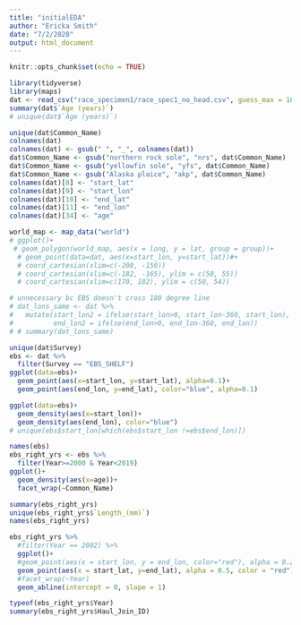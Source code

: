 ```yaml
---
title: "initialEDA"
author: "Ericka Smith"
date: "7/2/2020"
output: html_document
---
```


```r
knitr::opts_chunk$set(echo = TRUE)
```

```r
library(tidyverse)
library(maps)
dat <- read_csv("race_specimen1/race_spec1_no_head.csv", guess_max = 10000)
summary(dat$`Age (years)`)
# unique(dat$`Age (years)`)
```



```r
unique(dat$Common_Name)
colnames(dat)
colnames(dat) <- gsub(" ", "_", colnames(dat))
dat$Common_Name <- gsub("northern rock sole", "nrs", dat$Common_Name)
dat$Common_Name <- gsub("yellowfin sole", "yfs", dat$Common_Name)
dat$Common_Name <- gsub("Alaska plaice", "akp", dat$Common_Name)
colnames(dat)[8] <- "start_lat"
colnames(dat)[9] <- "start_lon"
colnames(dat)[10] <- "end_lat"
colnames(dat)[11] <- "end_lon"
colnames(dat)[34] <- "age"
```

```r
world_map <- map_data("world")
# ggplot()+
 # geom_polygon(world_map, aes(x = long, y = lat, group = group))+
  # geom_point(data=dat, aes(x=start_lon, y=start_lat))#+
  # coord_cartesian(xlim=c(-200, -150))
  # coord_cartesian(xlim=c(-182, -165), ylim = c(50, 55))
  # coord_cartesian(xlim=c(170, 182), ylim = c(50, 54))

# unnecessary bc EBS doesn't cross 180 degree line
# dat_lons_same <- dat %>%
#   mutate(start_lon2 = ifelse(start_lon>0, start_lon-360, start_lon),
#          end_lon2 = ifelse(end_lon>0, end_lon-360, end_lon))
# # summary(dat_lons_same)

unique(dat$Survey)
ebs <- dat %>%
  filter(Survey == "EBS_SHELF")
ggplot(data=ebs)+
  geom_point(aes(x=start_lon, y=start_lat), alpha=0.1)+
  geom_point(aes(end_lon, y=end_lat), color="blue", alpha=0.1)

ggplot(data=ebs)+
  geom_density(aes(x=start_lon))+
  geom_density(aes(end_lon), color="blue")
# unique(ebs$start_lon[which(ebs$start_lon !=ebs$end_lon)])
```

```r
names(ebs)
ebs_right_yrs <- ebs %>%
  filter(Year>=2000 & Year<2019)
ggplot()+
  geom_density(aes(x=age))+
  facet_wrap(~Common_Name)

summary(ebs_right_yrs)
unique(ebs_right_yrs$`Length_(mm)`)
names(ebs_right_yrs)

ebs_right_yrs %>%
  #filter(Year == 2002) %>%
  ggplot()+
  #geom_point(aes(x = start_lon, y = end_lon, color="red"), alpha = 0.2)+
  geom_point(aes(x = start_lat, y=end_lat), alpha = 0.5, color = "red")+
  #facet_wrap(~Year)
  geom_abline(intercept = 0, slope = 1)

typeof(ebs_right_yrs$Year)
summary(ebs_right_yrs$Haul_Join_ID)
```





